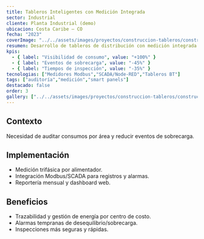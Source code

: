 ```yaml
---
title: Tableros Inteligentes con Medición Integrada
sector: Industrial
cliente: Planta Industrial (demo)
ubicacion: Costa Caribe – CO
fecha: "2023"
coverImage: "../../assets/images/proyectos/construccion-tableros/construccion-tableros-frente.jpg"
resumen: Desarrollo de tableros de distribución con medición integrada para auditoría de consumos energéticos y trazabilidad.
kpis:
  - { label: "Visibilidad de consumo", value: "+100%" }
  - { label: "Eventos de sobrecarga", value: "-45%" }
  - { label: "Tiempos de inspección", value: "-35%" }
tecnologias: ["Medidores Modbus","SCADA/Node-RED","Tableros BT"]
tags: ["auditoría","medición","smart panels"]
destacado: false
order: 3
gallery: ["../../assets/images/proyectos/construccion-tableros/construccion-tableros-frente.jpg"]
---
```


## Contexto
Necesidad de auditar consumos por área y reducir eventos de sobrecarga.

## Implementación
- Medición trifásica por alimentador.
- Integración Modbus/SCADA para registros y alarmas.
- Reportería mensual y dashboard web.

## Beneficios
- Trazabilidad y gestión de energía por centro de costo.
- Alarmas tempranas de desequilibrio/sobrecarga.
- Inspecciones más seguras y rápidas.